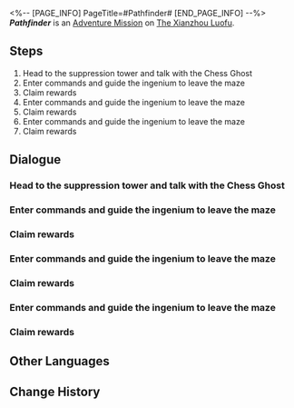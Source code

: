 <%-- [PAGE_INFO]
PageTitle=#Pathfinder#
[END_PAGE_INFO] --%>
{{Stub|Dialogue.}}
{{Mission Infobox
|id            = 4015401
|title         = 
|image         = <!--Mission Pathfinder.png-->
|type          = Adventure
|event_name    = 
|chapter       = 
|requirements  = [[Adventure Mission]] ''[[Luofu Myths: Chess Ghost]]'' completed
|summary       = <!--official mission summary from Fate's Atlas-->
|characters    = Chess Ghost; Trailblazer
|startLocation = [[The Xianzhou Luofu]] - [[Fyxestroll Garden]]
|world         = The Xianzhou Luofu
|area          = Fyxestroll Garden
|prev          = Luofu Myths: Chess Ghost
|next          = ???
|rewards       = Credit*5,000
}}
'''''Pathfinder''''' is an [[Adventure Mission]] on [[The Xianzhou Luofu]].

==Steps==
# Head to the suppression tower and talk with the Chess Ghost
# Enter commands and guide the ingenium to leave the maze
# Claim rewards
# Enter commands and guide the ingenium to leave the maze
# Claim rewards
# Enter commands and guide the ingenium to leave the maze
# Claim rewards

<!--
==Gameplay Notes==

--><!--
==Trial Character==

-->
==Dialogue==
{{Stub Dialogue}}
===Head to the suppression tower and talk with the Chess Ghost===
{{Mission Description|type=adventure|location=Fyxestroll Garden|The Chess Ghost &mdash; who hasn't been quiet for long &mdash; has started looking for someone to play chess with near the suppression tower again. It seems that its significant defeat last time wasn't enough to make the lesson sink in. You can check out what new tricks it has up its sleeve.}}
{{Dialogue Start}}
:{{tx}}
{{Dialogue End}}

===Enter commands and guide the ingenium to leave the maze===
{{Mission Description|type=adventure|location=Fyxestroll Garden|update|Unwilling to accept defeat, the Chess Ghost has prepared a new Pathfinder puzzle. It's time to make it acknowledge defeat gracefully.}}
{{Dialogue Start}}
:{{tx}}
{{Dialogue End}}

===Claim rewards===
{{Mission Description|type=adventure|location=Fyxestroll Garden|update|You provided the optimal solution with your superior intellect.<br />Claim your treasure chest reward next to the Chess Ghost.}}
{{Dialogue Start}}
:{{tx}}
{{Dialogue End}}

===Enter commands and guide the ingenium to leave the maze===
{{Mission Description|type=adventure|location=Fyxestroll Garden|update|Unwilling to accept defeat, the Chess Ghost has prepared a new Pathfinder puzzle. It's time to make it acknowledge defeat gracefully.}}
{{Dialogue Start}}
:{{tx}}
{{Dialogue End}}

===Claim rewards===
{{Mission Description|type=adventure|location=<!--to be added-->|update|You provided the optimal solution with your superior intellect.<br />Claim your treasure chest reward next to the Chess Ghost.}}
{{Dialogue Start}}
:{{tx}}
{{Dialogue End}}

===Enter commands and guide the ingenium to leave the maze===
{{Mission Description|type=adventure|location=Fyxestroll Garden|update|Unwilling to accept defeat, the Chess Ghost has prepared a new Pathfinder puzzle. It's time to make it acknowledge defeat gracefully.}}
{{Dialogue Start}}
:{{tx}}
{{Dialogue End}}

===Claim rewards===
{{Mission Description|type=adventure|location=<!--to be added-->|update|You provided the optimal solution with your superior intellect.<br />Claim your treasure chest reward next to the Chess Ghost.}}
{{Dialogue Start}}
:{{tx}}
{{Dialogue End}}

==Other Languages==
{{Other Languages
|en   = Pathfinder
|zhs  = 寻径指津
|zht  = 尋徑指津
|ja   = 尋径指路
|ko   = 길의 모색
|es   = Búsqueda de ruta
|fr   = Chemin de la destinée
|ru   = Первооткрыватель
|th   = เสาะแสวงแห่งวิถี
|vi   = Tìm Đường Chỉ Lối
|de   = Routenrätsel
|id   = Pathfinder
|pt   = Abre-Caminhos
}}

==Change History==
{{Change History|1.5}}
